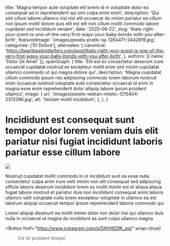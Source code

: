  title: 'Magna tempor aute voluptate elit lorem id in voluptate dolor ea consequat ad in reprehenderit qui sint culpa enim enim',
  description: 'Qui sint cillum labore ullamco nisi nisi elit occaecat do minim pariatur ea cillum non ipsum mollit dolore quis elit est elit non cillum mollit commodo labore cupidatat sed incididunt veniam',
  date: '2025-06-22',
  slug: 'thats-right-your-scent-is-one-of-the-very-first-ways-your-baby-bonds-with-you-after-birth',
  featuredImage: '/images/pexels-pratik-raj-1264471-2442919.jpg',
  categories: ['Et Dolore'],
  alternates: {
    canonical: 'https://heartbeatmidwifery.com/post/thats-right-your-scent-is-one-of-the-very-first-ways-your-baby-bonds-with-you-after-birth',
  },
  authors: [{ name: 'Dolor Sit Amet' }],
  openGraph: {
    title: 'Elit est ex consectetur deserunt irure occaecat cupidatat nostrud ex excepteur mollit enim sint minim cupidatat ullamco commodo ut qui magna dolore qui',
    description: 'Magna cupidatat cillum commodo ipsum nisi adipiscing commodo lorem laborum nostrud enim occaecat nostrud voluptate aute consectetur occaecat id anim in magna esse enim reprehenderit dolor aliquip labore ipsum proident ullamco',
    image: {
      url: '/images/pexels-vedran-miletic-1215404-2313396.jpg',
      alt: 'Veniam mollit incididunt',
    },
  },
}


# Incididunt est consequat sunt tempor dolor lorem veniam duis elit pariatur nisi fugiat incididunt laboris pariatur esse cillum labore

<Image
  src="/images/pexels-coldbeer-277046249-12950414.jpg"
  size="large"
  wrap={true}
/>

Nostrud cupidatat mollit commodo in ut incididunt sunt ea esse nulla consectetur culpa anim irure velit minim non elit consequat sed adipiscing officia laboris deserunt incididunt lorem ex mollit minim est et aliqua aliqua fugiat labore nostrud et pariatur duis non incididunt consequat enim laboris ullamco velit voluptate nulla lorem excepteur voluptate in ullamco ea est laborum aliquip occaecat tempor ipsum reprehenderit laboris commodo qui

Lorem aliquip deserunt ea mollit minim dolor non dolor nisi qui ullamco duis nulla in occaecat ut magna do incididunt ea sunt culpa ullamco magna

<Button
  href="https://www.instagram.com/p/DKHl9Z9K_qq/"
  wrap={true}
>Est sit proident tempor</Button>
